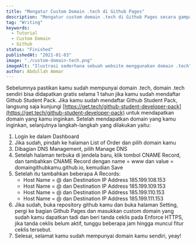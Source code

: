 ```yaml
---
title: "Mengatur Custom Domain .tech di Github Pages"
description: "Mengatur custom domain .tech di Github Pages secara gampang"
tag: "Writing"
keywords:
  - Tutorial
  - Custom Domain
  - Github
status: "Finished"
publishedAt: "2021-01-03"
image: "./custom-domain-tech.png"
imageAlt: "Ilustrasi sederhana sebuah website menggunakan domain .tech"
author: Abdullah Ammar
---
```


Sebelumnya pastikan kamu sudah mempunyai domain .tech, domain .tech sendiri bisa didapatkan gratis
selama 1 tahun jika kamu sudah mendaftar Github Student Pack. Jika kamu sudah mendaftar Github
Student Pack, langsung saja kunjungi
[https://get.tech/github-student-developer-pack](https://get.tech/github-student-developer-pack)
untuk mendapatkan domain yang kamu inginkan. Setelah mendapatkan domain yang kamu inginkan,
selanjutnya langkah-langkah yang dilakukan yaitu:

1. Login ke dalam Dashboard
2. Jika sudah, pindah ke halaman List of Order dan pilih domain kamu
3. Dibagian DNS Management, pilih Manage DNS
4. Setelah halaman terbuka di jendela baru, klik tombol CNAME Record, dan tambahkan CNAME Record
   dengan name = www dan value = domaingithubkamu.github.io, kemudian Save
5. Setelah itu tambahkan beberapa A Records:
   - Host Name = @ dan Destination IP Address 185.199.108.153
   - Host Name = @ dan Destination IP Address 185.199.109.153
   - Host Name = @ dan Destination IP Address 185.199.110.153
   - Host Name = @ dan Destination IP Address 185.199.111.153
6. Jika sudah, buka repository github kamu dan buka halaman Setting, pergi ke bagian Github Pages
   dan masukkan custom domain yang sudah kamu dapatkan tadi dan beri tanda ceklis pada Enforce
   HTTPS, jika tanda ceklis belum aktif, tunggu beberapa jam hingga muncul fitur ceklis tersebut.
7. Selesai, selamat kamu sudah mempunyai domain kamu sendiri, yeay!
